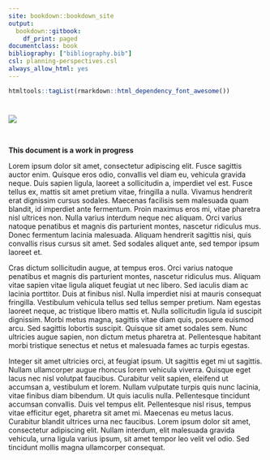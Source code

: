 ```yaml
---   
site: bookdown::bookdown_site
output:
  bookdown::gitbook:
    df_print: paged
documentclass: book
bibliography: ["bibliography.bib"]
csl: planning-perspectives.csl
always_allow_html: yes
---
```


```r
htmltools::tagList(rmarkdown::html_dependency_font_awesome())
```

# {-}

![](example-image.png)


<br>

<i class="fa fa-exclamation-triangle"></i> **This document is a work in progress**

Lorem ipsum dolor sit amet, consectetur adipiscing elit. Fusce sagittis auctor enim. Quisque eros odio, convallis vel diam eu, vehicula gravida neque. Duis sapien ligula, laoreet a sollicitudin a, imperdiet vel est. Fusce tellus ex, mattis sit amet pretium vitae, fringilla a nulla. Vivamus hendrerit erat dignissim cursus sodales. Maecenas facilisis sem malesuada quam blandit, id imperdiet ante fermentum. Proin maximus eros mi, vitae pharetra nisl ultrices non. Nulla varius interdum neque nec aliquam. Orci varius natoque penatibus et magnis dis parturient montes, nascetur ridiculus mus. Donec fermentum lacinia malesuada. Aliquam hendrerit sagittis nisi, quis convallis risus cursus sit amet. Sed sodales aliquet ante, sed tempor ipsum laoreet et.

Cras dictum sollicitudin augue, at tempus eros. Orci varius natoque penatibus et magnis dis parturient montes, nascetur ridiculus mus. Aliquam vitae sapien vitae ligula aliquet feugiat ut nec libero. Sed iaculis diam ac lacinia porttitor. Duis at finibus nisl. Nulla imperdiet nisi at mauris consequat fringilla. Vestibulum vehicula tellus sed tellus semper pretium. Nam egestas laoreet neque, ac tristique libero mattis et. Nulla sollicitudin ligula id suscipit dignissim. Morbi metus magna, sagittis vitae diam quis, posuere euismod arcu. Sed sagittis lobortis suscipit. Quisque sit amet sodales sem. Nunc ultricies augue sapien, non dictum metus pharetra at. Pellentesque habitant morbi tristique senectus et netus et malesuada fames ac turpis egestas.

Integer sit amet ultricies orci, at feugiat ipsum. Ut sagittis eget mi ut sagittis. Nullam ullamcorper augue rhoncus lorem vehicula viverra. Quisque eget lacus nec nisl volutpat faucibus. Curabitur velit sapien, eleifend ut accumsan a, vestibulum et lorem. Nullam vulputate turpis quis nunc lacinia, vitae finibus diam bibendum. Ut quis iaculis nulla. Pellentesque tincidunt accumsan convallis. Duis vel tempus elit. Pellentesque nisl risus, tempus vitae efficitur eget, pharetra sit amet mi. Maecenas eu metus lacus. Curabitur blandit ultrices urna nec faucibus. Lorem ipsum dolor sit amet, consectetur adipiscing elit. Nullam interdum, elit malesuada gravida vehicula, urna ligula varius ipsum, sit amet tempor leo velit vel odio. Sed tincidunt mollis magna ullamcorper consequat.
